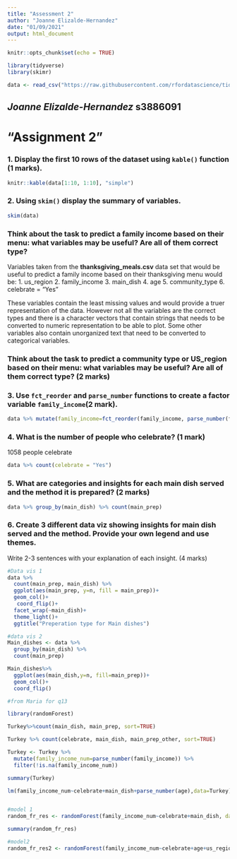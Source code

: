 ```yaml
---
title: "Assessment 2"
author: "Joanne Elizalde-Hernandez"
date: "01/09/2021"
output: html_document
---
```


```r
knitr::opts_chunk$set(echo = TRUE)

library(tidyverse)
library(skimr)

data <- read_csv("https://raw.githubusercontent.com/rfordatascience/tidytuesday/master/data/2018/2018-11-20/thanksgiving_meals.csv")
```
## *Joanne Elizalde-Hernandez*  **s3886091**

# "Assignment 2"

### 1. Display the first 10 rows of the dataset using `kable()` function (1 marks). 

```r
knitr::kable(data[1:10, 1:10], "simple")
```

### 2. Using `skim()` display the summary of variables. 

```r
skim(data)
```
### Think about the task to predict a family income based on their menu: what variables may be useful? Are all of them correct type? 
Variables taken from the **thanksgiving_meals.csv** data set that would be useful to predict a family income based on their thanksgiving menu would be:
1. us_region
2. family_income
3. main_dish
4. age
5. community_type
6. celebrate = "Yes"

These variables contain the least missing values and would provide a truer representation of the data.  However not all the variables are the correct types and there is a character vectors that contain strings that needs to be converted to numeric representation to be able to plot. Some other variables also contain unorganized text that need to be converted to categorical variables.

### Think about the task to predict a community type or US_region based on their menu: what variables may be useful? Are all of them correct type? (2 marks)





### 3. Use `fct_reorder` and `parse_number` functions to create a factor variable `family_income`(2 mark).

```r
data %>% mutate(family_income=fct_reorder(family_income, parse_number(family_income)))
```

### 4. What is the number of people who celebrate? (1 mark)
1058 people celebrate

```r
data %>% count(celebrate = "Yes")
```

### 5. What are categories and insights for each main dish served and the method it is prepared? (2 marks)

```r
data %>% group_by(main_dish) %>% count(main_prep)

```

### 6. Create 3 different data viz showing insights for main dish served and the method. Provide your own legend and use themes.
Write 2-3 sentences with your explanation of each insight. (4 marks)

```r
#Data vis 1
data %>% 
  count(main_prep, main_dish) %>% 
  ggplot(aes(main_prep, y=n, fill = main_prep))+
  geom_col()+
   coord_flip()+
  facet_wrap(~main_dish)+
  theme_light()+
  ggtitle("Preperation type for Main dishes")

#data vis 2
Main_dishes <- data %>% 
  group_by(main_dish) %>% 
  count(main_prep) 

Main_dishes%>% 
  ggplot(aes(main_dish,y=n, fill=main_prep))+
  geom_col()+
  coord_flip()
```



```r
#from Maria for q13

library(randomForest)

Turkey%>%count(main_dish, main_prep, sort=TRUE)

Turkey %>% count(celebrate, main_dish, main_prep_other, sort=TRUE)

Turkey <- Turkey %>% 
  mutate(family_income_num=parse_number(family_income)) %>% 
  filter(!is.na(family_income_num))

summary(Turkey)

lm(family_income_num~celebrate+main_dish+parse_number(age),data=Turkey)


#model 1
random_fr_res <- randomForest(family_income_num~celebrate+main_dish, data=Turkey, no.action=na.omit)

summary(random_fr_res)

#model2
random_fr_res2 <- randomForest(family_income_num~celebrate+age+us_region, data=Turkey, no.action=na.omit)

```

